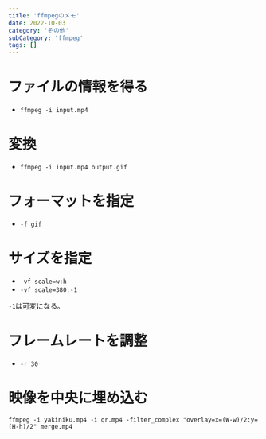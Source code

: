 ```yaml
---
title: 'ffmpegのメモ'
date: 2022-10-03
category: 'その他'
subCategory: 'ffmpeg'
tags: []
---
```


# ファイルの情報を得る

- `ffmpeg -i input.mp4`

# 変換

- `ffmpeg -i input.mp4 output.gif`

# フォーマットを指定

- `-f gif`

# サイズを指定

- `-vf scale=w:h`
- `-vf scale=380:-1`

`-1`は可変になる。

# フレームレートを調整

- `-r 30`

# 映像を中央に埋め込む
`ffmpeg -i yakiniku.mp4 -i qr.mp4 -filter_complex "overlay=x=(W-w)/2:y=(H-h)/2" merge.mp4`


